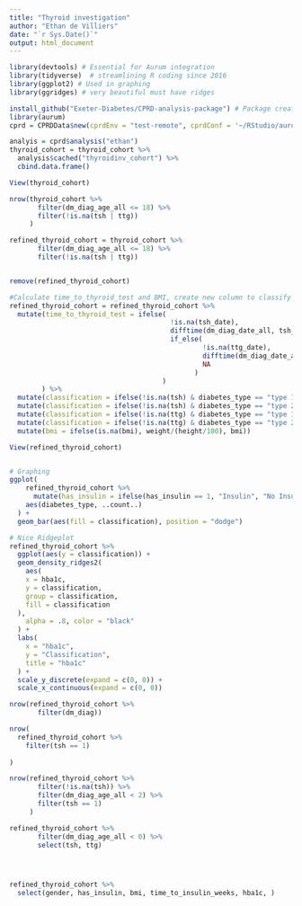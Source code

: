```yaml
---
title: "Thyroid investigation"
author: "Ethan de Villiers"
date: "`r Sys.Date()`"
output: html_document
---
```


``` r

library(devtools) # Essential for Aurum integration
library(tidyverse)  # streamlining R coding since 2016
library(ggplot2) # Used in graphing
library(ggridges) # very beautiful must have ridges

install_github("Exeter-Diabetes/CPRD-analysis-package") # Package created by Exeter University to work with CPRD data
library(aurum)
cprd = CPRDData$new(cprdEnv = "test-remote", cprdConf = '~/RStudio/aurum.yaml')
```

``` r
analyis = cprd$analysis("ethan")
thyroid_cohort = thyroid_cohort %>%
  analysis$cached("thyroidinv_cohort") %>%
  cbind.data.frame()

View(thyroid_cohort)

nrow(thyroid_cohort %>%
       filter(dm_diag_age_all <= 18) %>%
       filter(!is.na(tsh | ttg))
     )

refined_thyroid_cohort = thyroid_cohort %>%
       filter(dm_diag_age_all <= 18) %>%
       filter(!is.na(tsh | ttg))


remove(refined_thyroid_cohort)
```


``` r
#Calculate time_to_thyroid_test and BMI, create new column to classify them by
refined_thyroid_cohort = refined_thyroid_cohort %>%
  mutate(time_to_thyroid_test = ifelse(
                                        !is.na(tsh_date),
                                        difftime(dm_diag_date_all, tsh_date, units="weeks"),
                                        if_else(
                                                !is.na(ttg_date),
                                                difftime(dm_diag_date_all, ttg_date, units="weeks"),
                                                NA
                                              )
                                      )
        ) %>%
  mutate(classification = ifelse(!is.na(tsh) & diabetes_type == "type 1", "tsh1", NA)) %>% # Creating classifications = graphing
  mutate(classification = ifelse(!is.na(tsh) & diabetes_type == "type 2", "tsh2", classification)) %>%
  mutate(classification = ifelse(!is.na(ttg) & diabetes_type == "type 1", "ttg1", classification)) %>% # Creating classifications 
  mutate(classification = ifelse(!is.na(ttg) & diabetes_type == "type 2", "ttg2", classification))
  mutate(bmi = ifelse(is.na(bmi), weight/(height/100), bmi))

View(refined_thyroid_cohort)


# Graphing 
ggplot(
    refined_thyroid_cohort %>%
      mutate(has_insulin = ifelse(has_insulin == 1, "Insulin", "No Insulin")), 
    aes(diabetes_type, ..count..)
  ) +
  geom_bar(aes(fill = classification), position = "dodge")

# Nice Ridgeplot
refined_thyroid_cohort %>%
  ggplot(aes(y = classification)) +
  geom_density_ridges2(
    aes(
    x = hba1c,
    y = classification,
    group = classification,
    fill = classification
  ), 
    alpha = .8, color = "black"
  ) +
  labs(
    x = "hba1c",
    y = "Classification",
    title = "hba1c"
  ) +
  scale_y_discrete(expand = c(0, 0)) +
  scale_x_continuous(expand = c(0, 0))

nrow(refined_thyroid_cohort %>%
       filter(dm_diag))

nrow(
  refined_thyroid_cohort %>%
    filter(tsh == 1)
  
)

nrow(refined_thyroid_cohort %>%
       filter(!is.na(tsh)) %>%
       filter(dm_diag_age_all < 2) %>%
       filter(tsh == 1)
     )

refined_thyroid_cohort %>%
       filter(dm_diag_age_all < 0) %>%
       select(tsh, ttg)




refined_thyroid_cohort %>%
  select(gender, has_insulin, bmi, time_to_insulin_weeks, hba1c, )

```
